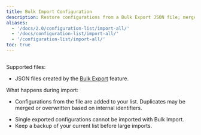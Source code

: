 ```yaml
---
title: Bulk Import Configuration
description: Restore configurations from a Bulk Export JSON file; merges into your existing list.
aliases:
  - '/docs/2.0/configuration-list/import-all/'
  - '/docs/configuration-list/import-all/'
  - '/configuration-list/import-all/'
toc: true
---
```


<img
  class="d-block mb-4 img-fluid rounded-3"
  src="/docs/[[config:docs_version]]/assets/img/configuration-list-bulk-import.png"
  alt=""
/>

Supported files:

- JSON files created by the [Bulk Export]([[docsref:/config-list/bulk-export]]) feature.

What happens during import:

- Configurations from the file are added to your list. Duplicates may be merged or overwritten based on internal identifiers.

<Callout type="info">

- Single exported configurations cannot be imported with Bulk Import.
- Keep a backup of your current list before large imports.

</Callout>
